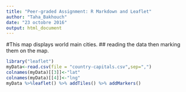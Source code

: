 ```yaml
---
title: "Peer-graded Assignment: R Markdown and Leaflet"
author: "Taha_Bakhouch"
date: "23 octobre 2016"
output: html_document
---
```


#This map displays world main cities.
## reading the data then marking them on the map.
```r
library("leaflet")
myData<-read.csv(file = "country-capitals.csv",sep=",")
colnames(myData)[[3]]<-"lat"
colnames(myData)[[4]]<-"lng"
myData %>%leaflet() %>% addTiles() %>% addMarkers() 

    
```
